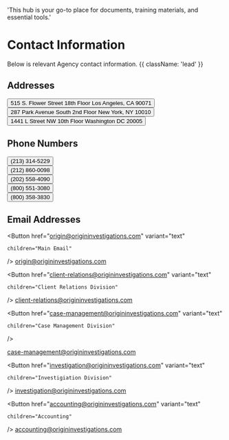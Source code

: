  'This hub is your go-to place for documents, training materials, and essential tools.'

# Contact Information

Below is relevant Agency contact information. {{ className: 'lead' }}

## Addresses

<div className="not-prose">  
<Button
    variant="text"
    children="Los Angeles"
  />
515 S. Flower Street 18th Floor
Los Angeles, CA 90071
</div>

<div className="not-prose">  
<Button
    variant="text"
    children="New York"
  />
287 Park Avenue South 2nd Floor
New York, NY 10010
</div>

<div className="not-prose">  
<Button
    variant="text"
    children="Washington DC"
  />
1441 L Street NW 10th Floor
Washington DC 20005
</div>

## Phone Numbers

<div className="not-prose">
  <Button
    variant="text"
    children="Main Number (Los Angeles)"
  />
(213) 314-5229
</div>
<div className="not-prose">
  <Button
    variant="text"
    children="Main Number (New York)"
  />
(212) 860-0098
</div>
<div className="not-prose">
  <Button
    variant="text"
    children="Main Number (Washington DC)"
  />
(202) 558-4090
</div>
<div className="not-prose">
  <Button
    variant="text"
    children="Main Number (Toll-Free)"
  />
(800) 551-3080
</div>
<div className="not-prose">
  <Button
    variant="text"
    children="In-Custody Number (Collect Calls)"
  />
(800) 358-3830
</div>

## Email Addresses
<div className="not-prose">

  <Button
    href="origin@origininvestigations.com"
    variant="text"

    children="Main Email"
  />
origin@origininvestigations.com
</div>
<div className="not-prose">
 
  <Button
    href="client-relations@origininvestigations.com"
    variant="text"

    children="Client Relations Division"
  />
client-relations@origininvestigations.com
</div>
<div className="not-prose">

  <Button
    href="case-management@origininvestigations.com"
    variant="text"
  
    children="Case Management Division"
  />

case-management@origininvestigations.com
</div>
<div className="not-prose">

  <Button
    href="investigation@origininvestigations.com"
    variant="text"

    children="Investigiation Division"
  />
investigation@origininvestigations.com
</div>
<div className="not-prose">

  <Button
    href="accounting@origininvestigations.com"
    variant="text"

    children="Accounting"
  />
accounting@origininvestigations.com
</div>
